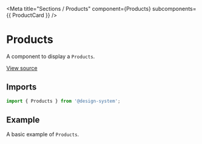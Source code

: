 
<Meta
  title="Sections / Products"
  component={Products}
  subcomponents={{ ProductCard }}
/>

# Products

A component to display a `Products`.

[View source](https://github.com/actarian/design-system/tree/main/@sections/products)

## Imports

```js
import { Products } from '@design-system';
```

## Example

A basic example of `Products`.

<Canvas>
  <Story name="Products">
    <Products />
  </Story>
</Canvas>

<Canvas>
  <Story name="Product Item">
    <ProductCard maxWidth="540px" margin="3rem" />
  </Story>
</Canvas>
